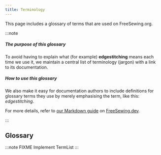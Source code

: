 ```yaml
---
title: Terminology
---
```


This page includes a glossary of terms that are used on FreeSewing.org.

:::note

##### The purpose of this glossary

To avoid having to explain what (for example) **edgestitching** means each time
we use it, we maintain a central list of terminology (jargon) with a link to
its documentation.

##### How to use this glossary

We also make it easy for documentation authors to include definitions for
glossary terms they use by merely emphasising the term, like this:
_edgestitching_.

For more details, refer to [our Markdown guide](https://freesewing.dev/guides/markdown/jargon) on [FreeSewing.dev](https://freesewing.dev/).

:::

## Glossary

:::note FIXME
Implement TermList
:::
